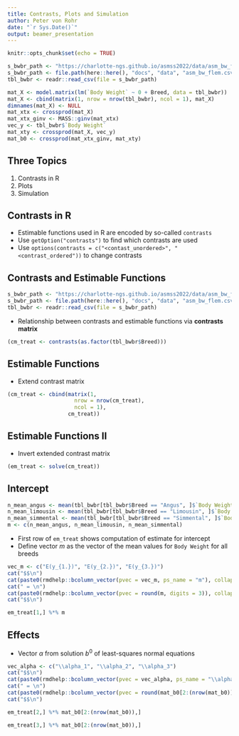 ```yaml
---
title: Contrasts, Plots and Simulation
author: Peter von Rohr
date: "`r Sys.Date()`"
output: beamer_presentation
---
```


```r
knitr::opts_chunk$set(echo = TRUE)
```

```r
s_bwbr_path <- "https://charlotte-ngs.github.io/asmss2022/data/asm_bw_flem.csv"
s_bwbr_path <- file.path(here::here(), "docs", "data", "asm_bw_flem.csv")
tbl_bwbr <- readr::read_csv(file = s_bwbr_path)

mat_X <- model.matrix(lm(`Body Weight` ~ 0 + Breed, data = tbl_bwbr))
mat_X <- cbind(matrix(1, nrow = nrow(tbl_bwbr), ncol = 1), mat_X)
dimnames(mat_X) <- NULL
mat_xtx <- crossprod(mat_X)
mat_xtx_ginv <- MASS::ginv(mat_xtx)
vec_y <- tbl_bwbr$`Body Weight`
mat_xty <- crossprod(mat_X, vec_y)
mat_b0 <- crossprod(mat_xtx_ginv, mat_xty)

```



## Three Topics

1. Contrasts in R
2. Plots
3. Simulation


## Contrasts in R

* Estimable functions used in R are encoded by so-called `contrasts`
* Use `getOption("contrasts")` to find which contrasts are used
* Use `options(contrasts = c("<contast_unordered>", "<contrast_ordered"))` to change contrasts


## Contrasts and Estimable Functions

```r
s_bwbr_path <- "https://charlotte-ngs.github.io/asmss2022/data/asm_bw_flem.csv"
s_bwbr_path <- file.path(here::here(), "docs", "data", "asm_bw_flem.csv")
tbl_bwbr <- readr::read_csv(file = s_bwbr_path)
```

* Relationship between contrasts and estimable functions via __contrasts matrix__

```r
(cm_treat <- contrasts(as.factor(tbl_bwbr$Breed)))
```


## Estimable Functions

* Extend contrast matrix

```r
(cm_treat <- cbind(matrix(1, 
                     nrow = nrow(cm_treat),
                     ncol = 1), 
                   cm_treat))
```


## Estimable Functions II

* Invert extended contrast matrix

```r
(em_treat <- solve(cm_treat))
```


## Intercept

```r
n_mean_angus <- mean(tbl_bwbr[tbl_bwbr$Breed == "Angus", ]$`Body Weight`)
n_mean_limousin <- mean(tbl_bwbr[tbl_bwbr$Breed == "Limousin", ]$`Body Weight`)
n_mean_simmental <- mean(tbl_bwbr[tbl_bwbr$Breed == "Simmental", ]$`Body Weight`)
m <- c(n_mean_angus, n_mean_limousin, n_mean_simmental)
```

* First row of `em_treat` shows computation of estimate for intercept
* Define vector $m$ as the vector of the mean values for `Body Weight` for all breeds

```r
vec_m <- c("E(y_{1.})", "E(y_{2.})", "E(y_{3.})")
cat("$$\n")
cat(paste0(rmdhelp::bcolumn_vector(pvec = vec_m, ps_name = "m"), collapse = "\n"), "\n")
cat(" = \n")
cat(paste0(rmdhelp::bcolumn_vector(pvec = round(m, digits = 3)), collapse = "\n"), "\n")
cat("$$\n")
```

```r
em_treat[1,] %*% m
```


## Effects

* Vector $\alpha$ from solution $b^0$ of least-squares normal equations

```r
vec_alpha <- c("\\alpha_1", "\\alpha_2", "\\alpha_3")
cat("$$\n")
cat(paste0(rmdhelp::bcolumn_vector(pvec = vec_alpha, ps_name = "\\alpha"), collapse = "\n"), "\n")
cat(" = \n")
cat(paste0(rmdhelp::bcolumn_vector(pvec = round(mat_b0[2:(nrow(mat_b0)),], digits = 3)), collapse = "\n"), "\n")
cat("$$\n")
```

```r
em_treat[2,] %*% mat_b0[2:(nrow(mat_b0)),]
```

```r
em_treat[3,] %*% mat_b0[2:(nrow(mat_b0)),]
```
